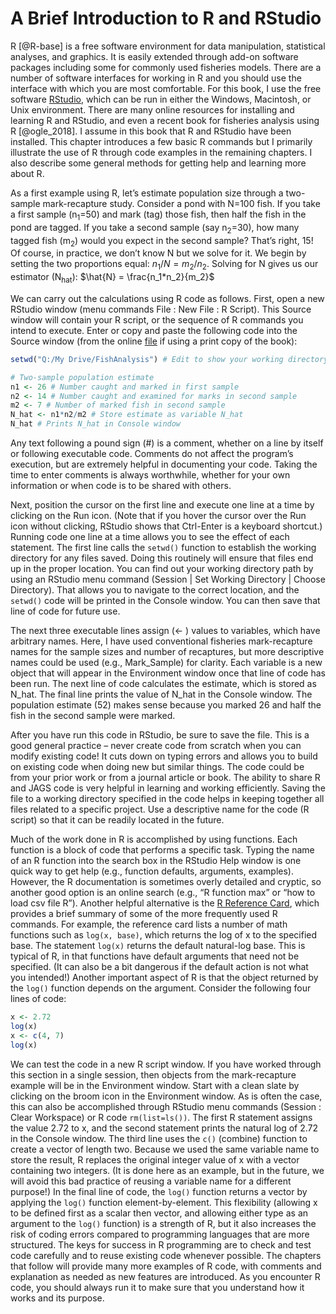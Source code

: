 # A Brief Introduction to R and RStudio {#R-intro}

R [@R-base] is a free software environment for data manipulation, statistical analyses, and graphics. It is easily extended through add-on software packages including some for commonly used fisheries models. There are a number of software interfaces for working in R and you should use the interface with which you are most comfortable. For this book, I use the free software [RStudio](https://posit.co/products/open-source/rstudio/), which can be run in either the Windows, Macintosh, or Unix environment. There are many online resources for installing and learning R and RStudio, and even a recent book for fisheries analysis using R [@ogle_2018]. I assume in this book that R and RStudio have been installed. This chapter introduces a few basic R commands but I primarily illustrate the use of R through code examples in the remaining chapters. I also describe some general methods for getting help and learning more about R.
	
As a first example using R, let’s estimate population size through a two-sample mark-recapture\index{mark-recapture} study. Consider a pond with N=100 fish. If you take a first sample (n~1~=50) and mark (tag) those fish, then half the fish in the pond are tagged. If you take a second sample (say n~2~=30), how many tagged fish (m~2~) would you expect in the second sample?  That's right, 15!  Of course, in practice, we don't know N but we solve for it. We begin by setting the two proportions equal:  $n_1/N=m_2/n_2$. Solving for N gives us our estimator (N~hat~):  $\hat{N} = \frac{n_1*n_2}{m_2}$

We can carry out the calculations using R code as follows. First, open a new RStudio window (menu commands File : New File : R Script). This Source window will contain your R script, or the sequence of R commands you intend to execute. Enter or copy and paste the following code into the Source window (from the online [file](https://github.com/jhncsu/BayesfishFiles/blob/main/CodeForBook.txt) if using a print copy of the book):

```r
setwd("Q:/My Drive/FishAnalysis") # Edit to show your working directory

# Two-sample population estimate
n1 <- 26 # Number caught and marked in first sample
n2 <- 14 # Number caught and examined for marks in second sample
m2 <- 7 # Number of marked fish in second sample
N_hat <- n1*n2/m2 # Store estimate as variable N_hat
N_hat # Prints N_hat in Console window
```

Any text following a pound sign (#) is a comment, whether on a line by itself or following executable code. Comments do not affect the program’s execution, but are extremely helpful in documenting your code. Taking the time to enter comments is always worthwhile, whether for your own information or when code is to be shared with others.

Next, position the cursor on the first line and execute one line at a time by clicking on the Run icon. (Note that if you hover the cursor over the Run icon without clicking, RStudio shows that Ctrl-Enter is a keyboard shortcut.) Running code one line at a time allows you to see the effect of each statement. The first line calls the <code>setwd()</code> function to establish the working directory for any files saved. Doing this routinely will ensure that files end up in the proper location. You can find out your working directory path by using an RStudio menu command (Session | Set Working Directory | Choose Directory). That allows you to navigate to the correct location, and the <code>setwd()</code> code will be printed in the Console window. You can then save that line of code for future use.

The next three executable lines assign (<- ) values to variables, which have arbitrary names. Here, I have used conventional fisheries mark-recapture names for the sample sizes and number of recaptures, but more descriptive names could be used (e.g., Mark_Sample) for clarity. Each variable is a new object that will appear in the Environment window once that line of code has been run. The next line of code calculates the estimate, which is stored as N_hat. The final line prints the value of N_hat in the Console window. The population estimate (52) makes sense because you marked 26 and half the fish in the second sample were marked.

After you have run this code in RStudio, be sure to save the file. This is a good general practice -- never create code from scratch when you can modify existing code!  It cuts down on typing errors and allows you to build on existing code when doing new but similar things. The code could be from your prior work or from a journal article or book. The ability to share R and JAGS code is very helpful in learning and working efficiently. Saving the file to a working directory specified in the code helps in keeping together all files related to a specific project. Use a descriptive name for the code (R script) so that it can be readily located in the future.

Much of the work done in R is accomplished by using functions. Each function is a block of code that performs a specific task. Typing the name of an R function into the search box in the RStudio Help window is one quick way to get help (e.g., function defaults, arguments, examples). However, the R documentation is sometimes overly detailed and cryptic, so another good option is an online search (e.g., “R function max” or “how to load csv file R”). Another helpful alternative is the [R Reference Card](https://cran.r-project.org/doc/contrib/Short-refcard.pdf), which provides a brief summary of some of the more frequently used R commands. For example, the reference card lists a number of math functions such as `log(x, base)`, which returns the log of x to the specified base. The statement <code>log(x)</code> returns the default natural-log base. This is typical of R, in that functions have default arguments that need not be specified. (It can also be a bit dangerous if the default action is not what you intended!) Another important aspect of R is that the object returned by the <code>log()</code> function depends on the argument. Consider the following four lines of code:

```r
x <- 2.72
log(x)
x <- c(4, 7)
log(x)
```

We can test the code in a new R script window. If you have worked through this section in a single session, then objects from the mark-recapture example will be in the Environment window. Start with a clean slate by clicking on the broom icon in the Environment window. As is often the case, this can also be accomplished through RStudio menu commands (Session : Clear Workspace) or R code <code>rm(list=ls())</code>. The first R statement assigns the value 2.72 to x, and the second statement prints the natural log of 2.72 in the Console window. The third line uses the <code>c()</code> (combine) function to create a vector of length two. Because we used the same variable name to store the result, R replaces the original integer value of x with a vector containing two integers. (It is done here as an example, but in the future, we will avoid this bad practice of reusing a variable name for a different purpose!) In the final line of code, the <code>log()</code> function returns a vector by applying the <code>log()</code> function element-by-element. This flexibility (allowing x to be defined first as a scalar then vector, and allowing either type as an argument to the <code>log()</code> function) is a strength of R, but it also increases the risk of coding errors compared to programming languages that are more structured. The keys for success in R programming are to check and test code carefully and to reuse existing code whenever possible. The chapters that follow will provide many more examples of R code, with comments and explanation as needed as new features are introduced. As you encounter R code, you should always run it to make sure that you understand how it works and its purpose.
